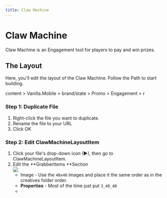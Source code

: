 ```yaml
---
title: Claw Machine
---
```


# Claw Machine

Claw Machine is an Engagement tool for players to pay and win prizes.

## The Layout

Here, you'll edit the layout of the Claw Machine. Follow the Path to start building.

<Admonition type="info" title="SiteCore Path">
  content > Vanilla.Mobile > brand/state > Promo > Engagement > r
</Admonition>

### Step 1: Duplicate File

1. Right-click the file you want to duplicate.
2. Rename the file to your URL
3. Click OK

### Step 2: Edit ClawMachineLayoutItem

1. Click your file's drop-down icon (►), then go to ClawMachineLayoutItem.
2. Edit the **GrabberItems **Section\
   ![](https://res.cloudinary.com/dlfu36fiw/image/upload/v1719452975/builds/claw-machine/grabberitems_jvggi4.jpg)
   * Image - Use the `40x40` images and place it the same order as in the creatives folder order.
   * **Properties** - Most of the time just put `3_40_40` 
   *
